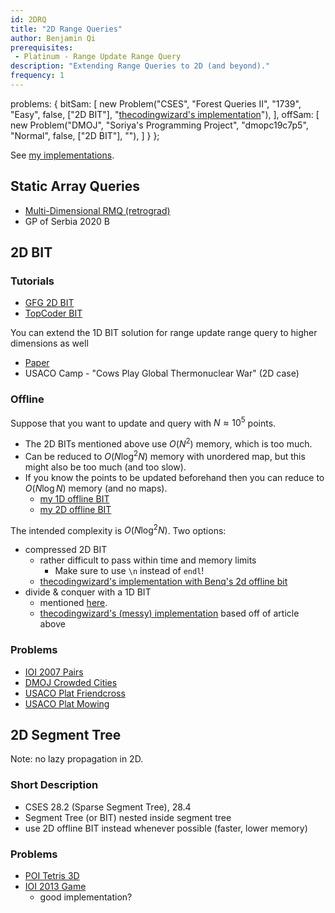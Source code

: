 ```yaml
---
id: 2DRQ
title: "2D Range Queries"
author: Benjamin Qi
prerequisites: 
 - Platinum - Range Update Range Query
description: "Extending Range Queries to 2D (and beyond)."
frequency: 1
---
```


  problems: {
    bitSam: [
      new Problem("CSES", "Forest Queries II", "1739", "Easy", false, ["2D BIT"], "[thecodingwizard's implementation](https://github.com/thecodingwizard/competitive-programming/blob/master/cses/Forest%20Queries%20II.cpp)"),
    ],
    offSam: [
      new Problem("DMOJ", "Soriya's Programming Project", "dmopc19c7p5", "Normal", false, ["2D BIT"], ""),
    ]
  }
};

See [my implementations](https://github.com/bqi343/USACO/tree/master/Implementations/content/data-structures/2D%20Range%20Queries%20(15.2)).

## Static Array Queries

 - [Multi-Dimensional RMQ (retrograd)](https://codeforces.com/blog/entry/53810)
 - GP of Serbia 2020 B

## 2D BIT

<problems-list problems={metadata.problems.bitSam} />

### Tutorials

 - [GFG 2D BIT](https://www.geeksforgeeks.org/two-dimensional-binary-indexed-tree-or-fenwick-tree/)
 - [TopCoder BIT](https://www.topcoder.com/community/competitive-programming/tutorials/binary-indexed-trees/)

<optional-content title="Range Update and Range Query in Higher Dimensions">

You can extend the 1D BIT solution for range update range query to higher dimensions as well 

 - [Paper](https://arxiv.org/pdf/1311.6093.pdf)
 - USACO Camp - "Cows Play Global Thermonuclear War" (2D case)
 
</optional-content>

### Offline


Suppose that you want to update and query with $N\approx 10^5$ points. 

 - The 2D BITs mentioned above use $O(N^2)$ memory, which is too much.
 - Can be reduced to $O(N\log^2N)$ memory with unordered map, but this might also be too much (and too slow).
 - If you know the points to be updated beforehand then you can reduce to $O(N\log N)$ memory (and no maps).
   - [my 1D offline BIT](https://github.com/bqi343/USACO/blob/master/Implementations/content/data-structures/1D%20Range%20Queries%20(9.2)/BIToff.h)
   - [my 2D offline BIT](https://github.com/bqi343/USACO/blob/master/Implementations/content/data-structures/2D%20Range%20Queries%20(15.2)/BIT2DOff%20(15.2).h)

<problems-list problems={metadata.problems.offSam} />

The intended complexity is $O(N\log^2 N)$. Two options:

  - compressed 2D BIT
    - rather difficult to pass within time and memory limits
      - Make sure to use `\n` instead of `endl`!
    - [thecodingwizard's implementation with Benq's 2d offline bit](https://github.com/thecodingwizard/competitive-programming/blob/master/DMOJ/Soriyas%20Programming%20Project.cpp)
  - divide & conquer with a 1D BIT
    - mentioned [here](https://robert1003.github.io/2020/01/31/cdq-divide-and-conquer.html).
    - [thecodingwizard's (messy) implementation](https://github.com/thecodingwizard/competitive-programming/blob/master/DMOJ/Soriya%20Programming%20Project%201d%20BIT%20cdq%20dnc.cpp) based off of article above

### Problems

  - [IOI 2007 Pairs](https://wcipeg.com/problem/ioi0722)
  - [DMOJ Crowded Cities](https://dmoj.ca/problem/bfs17p6)
  - [USACO Plat Friendcross](http://www.usaco.org/index.php?page=viewproblem2&cpid=722)
  - [USACO Plat Mowing](http://www.usaco.org/index.php?page=viewproblem2&cpid=601)

## 2D Segment Tree

Note: no lazy propagation in 2D.

### Short Description

  - CSES 28.2 (Sparse Segment Tree), 28.4
  - Segment Tree (or BIT) nested inside segment tree
  - use 2D offline BIT instead whenever possible (faster, lower memory)

### Problems

  - [POI Tetris 3D](https://szkopul.edu.pl/problemset/problem/OQjANSOOD_-c38gh8p6g3Gxp/site/?key=statement)
  - [IOI 2013 Game](http://wcipeg.com/problem/ioi1323)
    - good implementation?